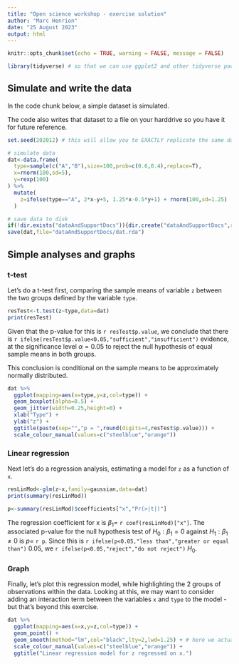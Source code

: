 ```yaml
---
title: "Open science workshop - exercise solution"
author: "Marc Henrion"
date: "25 August 2023"
output: html
---
```


```r
knitr::opts_chunk$set(echo = TRUE, warning = FALSE, message = FALSE)

library(tidyverse) # so that we can use ggplot2 and other tidyverse packages
```

## Simulate and write the data

In the code chunk below, a simple dataset is simulated.

The code also writes that dataset to a file on your harddrive so you have it for future reference.

```r
set.seed(202012) # this will allow you to EXACTLY replicate the same dataset and results

# simulate data
dat<-data.frame(
  type=sample(c("A","B"),size=100,prob=c(0.6,0.4),replace=T),
  x=rnorm(100,sd=5),
  y=rexp(100)
) %>%
  mutate(
    z=ifelse(type=="A", 2*x-y+5, 1.25*x-0.5*y+1) + rnorm(100,sd=1.25)
  )

# save data to disk
if(!dir.exists("dataAndSupportDocs")){dir.create("dataAndSupportDocs",recursive=T)}
save(dat,file="dataAndSupportDocs/dat.rda")
```

## Simple analyses and graphs

### t-test

Let's do a t-test first, comparing the sample means of variable `z` between the two groups defined by the variable `type`.

```r
resTest<-t.test(z~type,data=dat)
print(resTest)
```

Given that the p-value for this is `r resTest$p.value`, we conclude that there is `r ifelse(resTest$p.value<0.05,"sufficient","insufficient")` evidence, at the significance level $\alpha=0.05$ to reject the null hypothesis of equal sample means in both groups.

This conclusion is conditional on the sample means to be approximately normally distributed.

```r
dat %>%
  ggplot(mapping=aes(x=type,y=z,col=type)) +
  geom_boxplot(alpha=0.5) +
  geom_jitter(width=0.25,height=0) +
  xlab("Type") +
  ylab("z") +
  ggtitle(paste(sep="","p = ",round(digits=4,resTest$p.value))) +
  scale_colour_manual(values=c("steelblue","orange"))
```

### Linear regression

Next let's do a regression analysis, estimating a model for `z` as a function of `x`.

```r
resLinMod<-glm(z~x,family=gaussian,data=dat)
print(summary(resLinMod))

p<-summary(resLinMod)$coefficients["x","Pr(>|t|)"]
```

The regression coefficient for x is $\beta_1=$ `r coef(resLinMod)["x"]`. The associated p-value for the null hypothesis test of $H_0:\beta_1=0$ against $H_1: \beta_1\neq0$ is $p=$ `r p`. Since this is `r ifelse(p<0.05,"less than","greater or equal than")` 0.05, we `r ifelse(p<0.05,"reject","do not reject")` $H_0$.


### Graph

Finally, let's plot this regression model, while highlighting the 2 groups of observations within the data. Looking at this, we may want to consider adding an interaction term between the variables `x` and `type` to the model - but that's beyond this exercise.

```r
dat %>%
  ggplot(mapping=aes(x=x,y=z,col=type)) +
  geom_point() +
  geom_smooth(method="lm",col="black",lty=2,lwd=1.25) + # here we actually refit the same model rather than using the model object from earlier -- easier to code for this example
  scale_colour_manual(values=c("steelblue","orange")) +
  ggtitle("Linear regression model for z regressed on x.")
```

